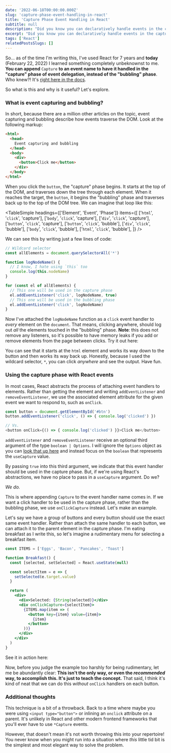 ```yaml
---
date: '2022-06-18T00:00:00.000Z'
slug: 'capture-phase-event-handling-in-react'
title: 'Capture Phase Event Handling in React'
subtitle: null
description: "Did you know you can declaratively handle events in the capture phase in React? I sure didn't until recently. Let's learn how."
excerpt: "Did you know you can declaratively handle events in the capture phase in React? I sure didn't until recently. Let's learn how."
tags: ['React']
relatedPostsSlugs: []
---
```



So... as of the time I'm writing this, I've used React for 7 years and **today** (February 22, 2022) I learned something completely unbeknownst to me. <Marker content="Yes, it took me 4 months to get back to this and write the last few paragraphs, lol." /> **You can append** `Capture` **to an event name to have it handled in the "capture" phase of event delegation, instead of the "bubbling" phase**. Who knew?! It's [right here in the docs](https://reactjs.org/docs/events.html#supported-events).

So what is this and why is it useful? Let's explore.

### What is event capturing and bubbling?

In short, because there are a million other articles on the topic, event capturing and bubbling describe how events traverse the DOM. Look at the following markup:

```html
<html>
  <head>
    Event capturing and bubbling
  </head>
  <body>
    <div>
      <button>Click me</button>
    </div>
  </body>
</html>
```

When you click the `button`, the "capture" phase begins. It starts at the top of the DOM, and traverses down the tree through each element. When it reaches the target, the `button`, it begins the "bubbling" phase and traverses back up to the top of the DOM tree. We can imagine that loop like this:

<TableSimple
  headings={['Element', 'Event', 'Phase']}
  items={[
    ['<code>html</code>', '<code>click</code>', 'capture'],
    ['<code>body</code>', '<code>click</code>', 'capture'],
    ['<code>div</code>', '<code>click</code>', 'capture'],
    ['<code>button</code>', '<code>click</code>', 'capture'],
    ['<code>button</code>', '<code>click</code>', 'bubble'],
    ['<code>div</code>', '<code>click</code>', 'bubble'],
    ['<code>body</code>', '<code>click</code>', 'bubble'],
    ['<code>html</code>', '<code>click</code>', 'bubble'],
  ]}
/>

We can see this by writing just a few lines of code:

```javascript
// Wildcard selector
const allElements = document.querySelectorAll('*')

function logNodeName() {
  // I know, I hate using `this` too
  console.log(this.nodeName)
}

for (const el of allElements) {
  // This one will be used in the capture phase
  el.addEventListener('click', logNodeName, true)
  // This one will be used in the bubbling phase
  el.addEventListener('click', logNodeName)
}
```

Now I've attached the `logNodeName` function as a `click` event handler to _every_ element on the `document`. That means, clicking anywhere, should log out _all_ the elements touched in the "bubbling" phase. **Note**: this does not remove any listeners, so it's possible to have memory leaks if you add or remove elements from the page between clicks. Try it out here:

<OffsetWrap>
  <EventButton client:load />
</OffsetWrap>

You can see that it starts at the `html` element and works its way down to the button and then works its way back up. Honestly, because I used the wildcard selector, `*`, you can click _anywhere_ and see the output. Have fun.

### Using the capture phase with React events

In most cases, React abstracts the process of attaching event handlers to elements. Rather than getting the element and writing `addEventListener` and `removeEventListener`, we use the associated element attribute for the given event we want to respond to, such as `onClick`.

```javascript
const button = document.getElementById('#btn')
button.addEventListener('click', () => { console.log('clicked') })

// Vs.
<button onClick={() => { console.log('clicked') }}>Click me</button>
```

`addEventListener` and `removeEventListener` receive an optional third argument of the type `boolean | Options`. I will ignore the `Options` object as you can [look that up here](https://developer.mozilla.org/en-US/docs/Web/API/EventTarget/addEventListener) and instead focus on the `boolean` that represents the `useCapture` value.

By passing `true` into this third argument, we indicate that this event handler should be used in the capture phase. But, if we're using React's abstractions, we have no place to pass in a `useCapture` argument. Do we?

_We do._

This is where appending `Capture` to the event handler name comes in. If we want a click handler to be used in the capture phase, rather than the bubbling phase, we use `onClickCapture` instead. Let's make an example.

Let's say we have a group of buttons and every button should use the exact same event handler. Rather than attach the same handler to each button, we can attach it to the parent element in the capture phase. I'm eating breakfast as I write this, so let's imagine a rudimentary menu for selecting a breakfast item.

```jsx
const ITEMS = ['Eggs', 'Bacon', 'Pancakes', 'Toast']

function Breakfast() {
  const [selected, setSelected] = React.useState(null)

  const selectItem = e => {
    setSelected(e.target.value)
  }

  return (
    <div>
      <div>Selected: {String(selected)}</div>
      <div onClickCapture={selectItem}>
        {ITEMS.map(item => (
          <button key={item} value={item}>
            {item}
          </button>
        ))}
      </div>
    </div>
  )
}
```

See it in action here:

<OffsetWrap>
  <Breakfast client:load />
</OffsetWrap>

Now, before you judge the example too harshly for being rudimentary, let me be abundantly clear: **This isn't the only way, or even the _recommended_ way, to accomplish this. It's just to teach the concept.** That said, I think it's kind of neat that we can do this _without_ `onClick` handlers on each button.

### Additional thoughts

This technique is a bit of a throwback. Back to a time where maybe you were using `<input type="button">` or inlining an `onclick` attribute on a parent. It's unlikely in React and other modern frontend frameworks that you'll ever have to use `*Capture` events.

However, that doesn't mean it's not worth throwing this into your repertoire! You never know when you might run into a situation where _this_ little tid bit is the simplest and most elegant way to solve the problem.
